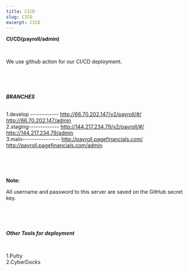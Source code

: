 ```yaml
---
title: CICD
slug: CICD
excerpt: CICD
---
```


**CI/CD(payroll/admin)**

<br />

We use github action for our  CI/CD deployment.

<br />
 <br />
<br />

***BRANCHES***
 <br />
<br />

1.develop ------------ http://66.70.202.147/v2/payroll/#/  http://66.70.202.147/admin
 <br />
2.staging------------- http://144.217.234.79/v2/payroll/#/ http://144.217.234.79/admin
 <br />
3.main---------------- http://payroll.pagefinancials.com/  http://payroll.pagefinancials.com/admin
 <br />

<br />
 <br />
<br />


**Note:**

All username and password to this server are saved on the GitHub secret key.
  

<br />
 <br />
<br />

***Other Tools for deployment***

<br />



 1.Putty
  <br />
 2.CyberDocks